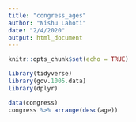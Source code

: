 ```yaml
---
title: "congress_ages"
author: "Nishu Lahoti"
date: "2/4/2020"
output: html_document
---
```


```r
knitr::opts_chunk$set(echo = TRUE)

library(tidyverse)
library(gov.1005.data)
library(dplyr)
```

```r

data(congress)
congress %>% arrange(desc(age))

```

